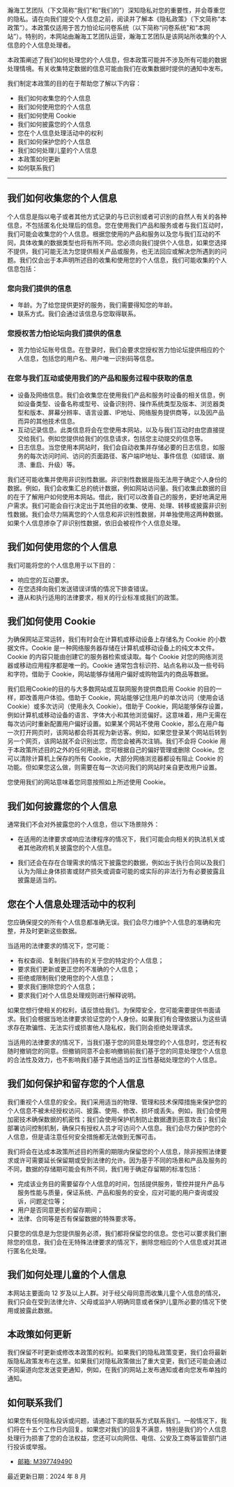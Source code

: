 
<Space h={20}/>
<Center>
    <Title>隐私政策</Title>
</Center>

瀚海工艺团队（下文简称“我们”和“我们的”）深知隐私对您的重要性，并会尊重您的隐私。请在向我们提交个人信息之前，阅读并了解本《隐私政策》（下文简称“本政策”）。本政策仅适用于苦力怕论坛问卷系统（以下简称“问卷系统”和“本网站”）。特别的，本网站由瀚海工艺团队运营，瀚海工艺团队是该网站所收集的个人信息的个人信息处理者。

本政策阐述了我们如何处理您的个人信息，但本政策可能并不涉及所有可能的数据处理情境。有关收集特定数据的信息可能由我们在收集数据时提供的通知中发布。

我们制定本政策的目的在于帮助您了解以下内容：

* 我们如何收集您的个人信息
* 我们如何使用您的个人信息
* 我们如何使用 Cookie
* 我们如何披露您的个人信息
* 您在个人信息处理活动中的权利
* 我们如何保护您的个人信息
* 我们如何处理儿童的个人信息
* 本政策如何更新
* 如何联系我们

---

## 我们如何收集您的个人信息

个人信息是指以电子或者其他方式记录的与已识别或者可识别的自然人有关的各种信息，不包括匿名化处理后的信息。您在使用我们产品和服务或者与我们互动时，我们可能会收集您的个人信息。根据您使用的产品和服务以及您与我们互动的不同，具体收集的数据类型也将有所不同。您必须向我们提供个人信息，如果您选择不提供，我们可能无法为您提供相关产品或服务，也无法回应或解决您所遇到的问题。我们仅会出于本声明所述目的收集和使用您的个人信息，我们可能收集的个人信息包括：

### 您向我们提供的信息

* 年龄。为了给您提供更好的服务，我们需要得知您的年龄。
* 联系方式。我们会通过该信息与您取得联系。

### 您授权苦力怕论坛向我们提供的信息

* 苦力怕论坛账号信息。在登录时，我们会要求您授权苦力怕论坛提供相应的个人信息，包括您的用户名、用户唯一识别码等信息。

### 在您与我们互动或使用我们的产品和服务过程中获取的信息

* 设备及网络信息。我们会收集您在使用我们产品和服务时设备的相关信息，例如设备类型、设备名称或型号、设备识别符、操作系统类型及版本、浏览器类型和版本、屏幕分辨率、语言设置、IP地址、网络服务提供商等，以及因产品而异的其他技术信息。
* 互动记录信息。此类信息将会在您使用本网站，以及与我们互动时由您直接提交给我们。例如您提供给我们的信息请求，包括您主动提交的信息等。
* 日志信息。当您使用本网站时，我们会自动收集并存储必要的日志信息，如服务的每次访问时间、访问的页面路径、客户端IP地址、事件信息（如错误、崩溃、重启、升级）等。

我们还可能收集并使用非识别性数据。非识别性数据是指无法用于确定个人身份的数据。例如，我们会收集汇总的统计数据，例如网站访问量。我们收集此数据的目的在于了解用户如何使用本网站。借此，我们可以改善自己的服务，更好地满足用户需求。我们可能会自行决定出于其他目的收集、使用、处理、转移或披露非识别性数据。我们会尽力隔离您的个人信息和非识别性数据，并单独使用这两种数据。如果个人信息掺杂了非识别性数据，依旧会被视作个人信息处理。

## 我们如何使用您的个人信息

我们可能将您的个人信息用于以下目的：

* 响应您的互动要求。
* 在您选择向我们发送错误详情的情况下排查错误。
* 遵从和执行适用的法律要求，相关的行业标准或我们的政策。

## 我们如何使用 Cookie

为确保网站正常运转，我们有时会在计算机或移动设备上存储名为 Cookie 的小数据文件。Cookie 是一种网络服务器存储在计算机或移动设备上的纯文本文件。Cookie 的内容只能由创建它的服务器检索或读取。每个 Cookie 对您的网络浏览器或移动应用程序都是唯一的。Cookie 通常包含标识符、站点名称以及一些号码和字符。借助于 Cookie，网站能够存储用户偏好或购物篮内的商品等数据。

我们启用Cookie的目的与大多数网站或互联网服务提供商启用 Cookie 的目的一样，即改善用户体验。借助于 Cookie，网站能够记住用户的单次访问（使用会话 Cookie）或多次访问（使用永久 Cookie）。借助于 Cookie，网站能够保存设置，例如计算机或移动设备的语言、字体大小和其他浏览偏好。这意味着，用户无需在每次访问时重新配置用户偏好设置。如果某个网站不使用 Cookie，那么在用户每一次打开网页时，该网站都会将其视为新访客。例如，如果您登录某个网站后转到另一个网页，该网站就不会识别出您，而您会被再次注销。我们不会将 Cookie 用于本政策所述目的之外的任何用途。您可根据自己的偏好管理或删除 Cookie。您可以清除计算机上保存的所有 Cookie，大部分网络浏览器都设有阻止 Cookie 的功能。但如果您这么做，则需要在每一次访问我们的网站时亲自更改用户设置。

您使用我们的网站意味着您同意按照如上所述使用 Cookie。

## 我们如何披露您的个人信息

通常我们不会对外披露您的个人信息，但以下场景除外：

* 在适用的法律要求或响应法律程序的情况下，我们可能会向相关的执法机关或者其他政府机关披露您的个人信息。

* 我们还会在存在合理需求的情况下披露您的数据，例如出于执行合同以及我们认为为阻止身体损害或财产损失或调查可能的或实际的非法行为有必要披露且披露是适当的。

## 您在个人信息处理活动中的权利

您应确保提交的所有个人信息都准确无误。我们会尽力维护个人信息的准确和完整，并及时更新这些数据。

当适用的法律要求的情况下，您可能：

* 有权查阅、复制我们持有的关于您的特定的个人信息；
* 要求我们更新或更正您的不准确的个人信息；
* 拒绝或限制我们使用您的个人信息；
* 要求我们删除您的个人信息；
* 要求我们对个人信息处理规则进行解释说明。

如果您想行使相关的权利，请反馈给我们。为保障安全，您可能需要提供书面请求。我们会根据当地法律要求验证您的个人身份。如果我们有合理依据认为这些请求存在欺骗性、无法实行或损害他人隐私权，我们则会拒绝处理请求。

当适用的法律要求的情况下，当我们基于您的同意处理您的个人信息时，您还有权随时撤销您的同意。但撤销同意不会影响撤销前我们基于您的同意处理您个人信息的合法性及效力，也不影响我们基于其他适当的正当性基础处理您的个人信息。

## 我们如何保护和留存您的个人信息

我们重视个人信息的安全。我们采用适当的物理、管理和技术保障措施来保护您的个人信息不被未经授权访问、披露、使用、修改、损坏或丢失。例如，我们会使用加密技术确保数据的机密性；我们会使用保护机制防止数据遭到恶意攻击；我们会部署访问控制机制，确保只有授权人员才可访问个人信息。我们会尽力保护您的个人信息，但是请注意任何安全措施都无法做到无懈可击。

我们将会在达成本政策所述目的所需的期限内保留您的个人信息，除非按照法律要求或许可需要延长保留期或受到法律的允许。因为基于不同的场景和产品及服务的不同，数据的存储期可能会有所不同，我们用于确定存留期的标准包括：

* 完成该业务目的需要留存个人信息的时间，包括提供服务，管控并提升产品与服务性能与质量，保证系统、产品和服务的安全，应对可能的用户查询或投诉，问题定位等；
* 用户是否同意更长的留存期间；
* 法律、合同等是否有保留数据的特殊要求等。

只要您的信息是为您提供服务必须，我们都将保留您的信息。您也可以要求我们删除您的信息，我们会在无特殊法律要求的情况下，删除您相应的个人信息或对其进行匿名化处理。

## 我们如何处理儿童的个人信息

本网站主要面向 12 岁及以上人群。对于经父母同意而收集儿童个人信息的情况，我们只会在受到法律允许、父母或监护人明确同意或者保护儿童所必要的情况下使用或披露此数据。

## 本政策如何更新

我们保留不时更新或修改本政策的权利。如果我们的隐私政策变更，我们会将最新版隐私政策发布在这里。如果我们对隐私政策做出了重大变更，我们还可能会通过不同渠道向您发送变更通知，例如，在我们的网站上发布通知或者向您发布单独的通知。

## 如何联系我们

如果您有任何隐私投诉或问题，请通过下面的联系方式联系我们。一般情况下，我们将在十五个工作日内回复。如果您对我们的回复不满意，特别是我们的个人信息处理行为损害了您的合法权益，您还可以向网信、电信、公安及工商等监管部门进行投诉或举报。

- [邮箱: M397749490](mailto:m397749490@outlook.com)

最近更新日期：2024 年 8 月
